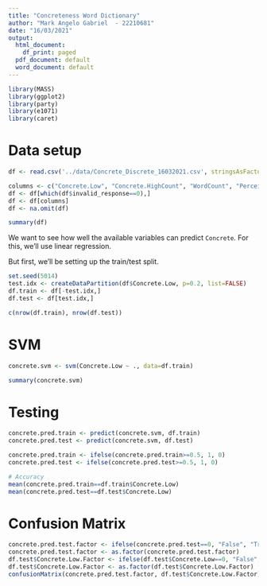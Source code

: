 ```yaml
---
title: "Concreteness Word Dictionary"
author: "Mark Angelo Gabriel  - 22210681"
date: "16/03/2021"
output:
  html_document:
    df_print: paged
  pdf_document: default
  word_document: default
---
```


```r
library(MASS)
library(ggplot2)
library(party)
library(e1071)
library(caret)
```

# Data setup

```r
df <- read.csv('../data/Concrete_Discrete_16032021.csv', stringsAsFactors=TRUE)
```


```r
columns <- c("Concrete.Low", "Concrete.HighCount", "WordCount", "PerceivedRisk.Listless.r", "HADS_Dep.0", "HADS_Anx.0")
df <- df[which(df$invalid_response==0),]
df <- df[columns]
df <- na.omit(df)

summary(df)
```

We want to see how well the available variables can predict `Concrete`. For this, we'll use linear regression.

But first, we'll be setting up the train/test split.

```r
set.seed(5014)
test.idx <- createDataPartition(df$Concrete.Low, p=0.2, list=FALSE)
df.train <- df[-test.idx,]
df.test <- df[test.idx,]

c(nrow(df.train), nrow(df.test))
```
# SVM

```r
concrete.svm <- svm(Concrete.Low ~ ., data=df.train)

summary(concrete.svm)
```

# Testing 

```r
concrete.pred.train <- predict(concrete.svm, df.train)
concrete.pred.test <- predict(concrete.svm, df.test)

concrete.pred.train <- ifelse(concrete.pred.train>=0.5, 1, 0)
concrete.pred.test <- ifelse(concrete.pred.test>=0.5, 1, 0)

# Accuracy
mean(concrete.pred.train==df.train$Concrete.Low)
mean(concrete.pred.test==df.test$Concrete.Low)
```

# Confusion Matrix

```r
concrete.pred.test.factor <- ifelse(concrete.pred.test==0, "False", "True")
concrete.pred.test.factor <- as.factor(concrete.pred.test.factor)
df.test$Concrete.Low.Factor <- ifelse(df.test$Concrete.Low==0, "False", "True")
df.test$Concrete.Low.Factor <- as.factor(df.test$Concrete.Low.Factor)
confusionMatrix(concrete.pred.test.factor, df.test$Concrete.Low.Factor)
```